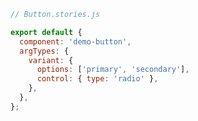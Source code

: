 ```js
// Button.stories.js

export default {
  component: 'demo-button',
  argTypes: {
    variant: {
      options: ['primary', 'secondary'],
      control: { type: 'radio' },
    },
  },
};
```
